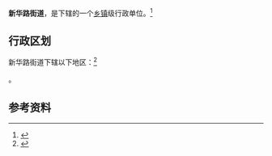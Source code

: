 {{中国乡级行政区|61/01/14/002/000}}

'''新华路街道'''，是{{PRC admin/fullname|61/01/14/002/000|3}}下辖的一个[[乡镇|乡镇]]级行政单位。<ref>{{PRC admin/ref sgc|{{PRC admin/parent|61/01/14/002/000}}}}</ref>

== 行政区划 ==

新华路街道下辖以下地区：<ref>{{PRC admin/ref sgc|61/01/14/002/000}}</ref>

{{PRC admin/children|61/01/14/002/000}}。

== 参考资料 ==

{{reflist}}

{{行政区划小作品}}
{{PRC admin/navcat|61/01/14/002/000}}